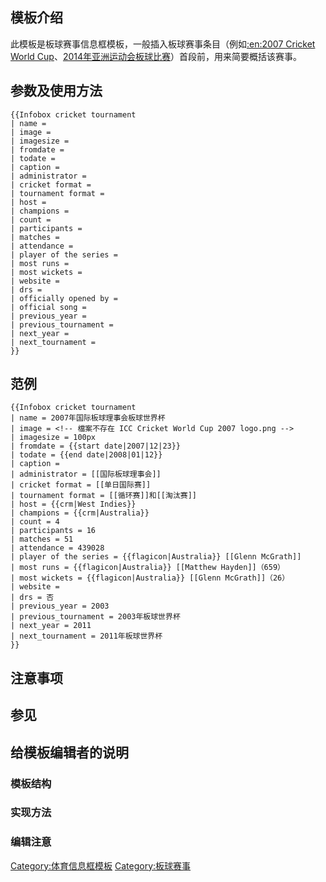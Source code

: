 <includeonly>{{intricate template}}</includeonly><noinclude>{{Documentation subpage}}</noinclude>
<!-- 在本行下編輯模板說明 -->
== 模板介绍 ==
此模板是板球赛事信息框模板，一般插入板球赛事条目（例如[[:en:2007 Cricket World Cup]]、[[2014年亚洲运动会板球比赛]]）首段前，用来简要概括该赛事。

== 参数及使用方法 ==
<pre>{{Infobox cricket tournament
| name = 
| image = 
| imagesize = 
| fromdate = 
| todate = 
| caption = 
| administrator = 
| cricket format = 
| tournament format = 
| host = 
| champions = 
| count = 
| participants = 
| matches = 
| attendance = 
| player of the series = 
| most runs = 
| most wickets = 
| website = 
| drs =
| officially opened by =
| official song =
| previous_year = 
| previous_tournament = 
| next_year = 
| next_tournament = 
}}
</pre>

== 范例 ==
{{Infobox cricket tournament
| name = 2007年国际板球理事会板球世界杯
| image = <!-- 檔案不存在 ICC Cricket World Cup 2007 logo.png -->
| imagesize = 100px
| fromdate = {{start date|2007|12|23}}
| todate = {{end date|2008|01|12}}
| caption = 
| administrator = [[国际板球理事会]]
| cricket format = [[单日国际赛]]
| tournament format = [[循环赛]]和[[淘汰赛]]
| host = {{crm|West Indies}}
| champions = {{crm|Australia}}
| count = 4
| participants = 16
| matches = 51
| attendance = 439028
| player of the series = {{flagicon|Australia}} [[Glenn McGrath]]
| most runs = {{flagicon|Australia}} [[Matthew Hayden]]（659）
| most wickets = {{flagicon|Australia}} [[Glenn McGrath]]（26）
| website = 
| drs = 否
| previous_year = 2003
| previous_tournament = 2003年板球世界杯
| next_year = 2011
| next_tournament = 2011年板球世界杯
}}

<pre style="overflow:auto">
{{Infobox cricket tournament
| name = 2007年国际板球理事会板球世界杯
| image = <!-- 檔案不存在 ICC Cricket World Cup 2007 logo.png -->
| imagesize = 100px
| fromdate = {{start date|2007|12|23}}
| todate = {{end date|2008|01|12}}
| caption = 
| administrator = [[国际板球理事会]]
| cricket format = [[单日国际赛]]
| tournament format = [[循环赛]]和[[淘汰赛]]
| host = {{crm|West Indies}}
| champions = {{crm|Australia}}
| count = 4
| participants = 16
| matches = 51
| attendance = 439028
| player of the series = {{flagicon|Australia}} [[Glenn McGrath]]
| most runs = {{flagicon|Australia}} [[Matthew Hayden]]（659）
| most wickets = {{flagicon|Australia}} [[Glenn McGrath]]（26）
| website = 
| drs = 否
| previous_year = 2003
| previous_tournament = 2003年板球世界杯
| next_year = 2011
| next_tournament = 2011年板球世界杯
}}
</pre>

== 注意事项 ==

== 参见 ==

== 给模板编辑者的说明 ==
=== 模板结构 ===
=== 实现方法 ===
=== 编辑注意 ===

<includeonly>
<!-- 本行下加入模板的分類 -->
[[Category:体育信息框模板]]
[[Category:板球赛事]]
</includeonly>